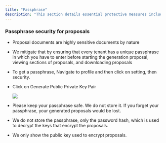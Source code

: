 ```yaml
---
title: "Passphrase"
description: "This section details essential protective measures including two-factor authentication and passphrase-based document encryption to safeguard user accounts and sensitive proposal documents."
---
```


### Passphrase security for proposals

* Proposal documents are highly sensitive documents by nature

* We mitigate that by ensuring that every tenant has a unique passphrase in which you have to enter before starting the generation proposal, viewing sections of proposals, and downloading proposals

* To get a passphrase, Navigate to profile and then click on setting, then security.&#x20;

* Click on Generate Public Private Key Pair

  ![](/images/download\(8\).webp)

* Please keep your passphrase safe. We do not store it. If you forget your passphrase, your generated proposals would be lost.

* We do not store the passphrase, only the password hash, which is used to decrypt the keys that encrypt the proposals.

* We only show the public key used to encrypt proposals.